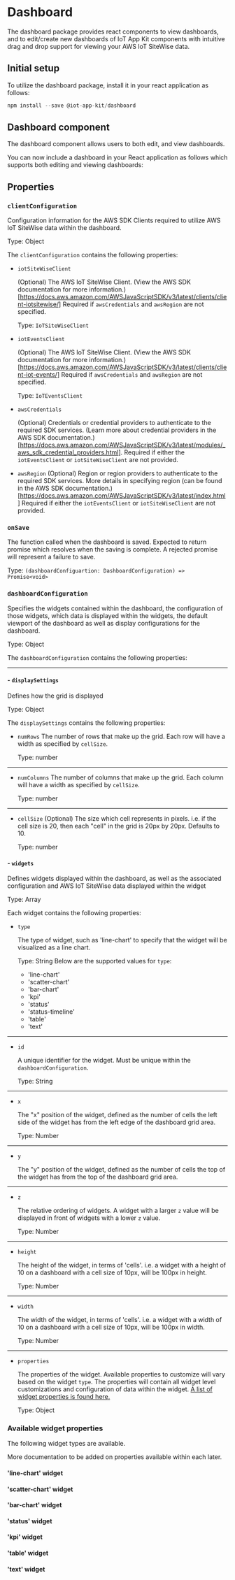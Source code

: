
<Meta title="Components/Dashboard" />

# Dashboard

The dashboard package provides react components to view dashboards, and to edit/create new dashboards of IoT App Kit components with intuitive drag and drop support for
viewing your AWS IoT SiteWise data.

## Initial setup

To utilize the dashboard package, install it in your react application as follows:

```js
npm install --save @iot-app-kit/dashboard
```

## Dashboard component
The dashboard component allows users to both edit, and view dashboards.

You can now include a dashboard in your React application as follows which supports both editing and viewing dashboards:

## Properties

### `clientConfiguration`

Configuration information for the AWS SDK Clients required to utilize AWS IoT SiteWise data within the dashboard.

Type: Object

The `clientConfiguration` contains the following properties:

- `iotSiteWiseClient`

  (Optional) The AWS IoT SiteWise Client. (View the AWS SDK documentation for more information.)[https://docs.aws.amazon.com/AWSJavaScriptSDK/v3/latest/clients/client-iotsitewise/]
  Required if `awsCredentials` and `awsRegion` are not specified.

  Type: `IoTSiteWiseClient`

- `iotEventsClient`

  (Optional) The AWS IoT SiteWise Client. (View the AWS SDK documentation for more information.)[https://docs.aws.amazon.com/AWSJavaScriptSDK/v3/latest/clients/client-iot-events/]
  Required if `awsCredentials` and `awsRegion` are not specified.

  Type: `IoTEventsClient`

- `awsCredentials`

  (Optional) Credentials or credential providers to authenticate to the required SDK services. (Learn more about credential providers in the AWS SDK documentation.)[https://docs.aws.amazon.com/AWSJavaScriptSDK/v3/latest/modules/_aws_sdk_credential_providers.html].
  Required if either the `iotEventsClient` or `iotSiteWiseClient` are not provided.

- `awsRegion`
  (Optional) Region or region providers to authenticate to the required SDK services. More details in specifying region (can be found in the AWS SDK documentation.)[https://docs.aws.amazon.com/AWSJavaScriptSDK/v3/latest/index.html]
  Required if either the `iotEventsClient` or `iotSiteWiseClient` are not provided.

### `onSave`

The function called when the dashboard is saved. Expected to return promise which resolves when the saving is complete. A rejected promise
will represent a failure to save.

Type: `(dashboardConfiguartion: DashboardConfiguration) => Promise<void>`

### `dashboardConfiguration`

Specifies the widgets contained within the dashboard, the configuration of those widgets, which data is displayed within the widgets, the default viewport of the dashboard
as well as display configurations for the dashboard.

Type: Object

The `dashboardConfiguration` contains the following properties:

---

#### - `displaySettings`

Defines how the grid is displayed

Type: Object

The `displaySettings` contains the following properties:

- `numRows`
  The number of rows that make up the grid. Each row will have a width as specified by `cellSize`.

  Type: number

---

- `numColumns`
  The number of columns that make up the grid. Each column will have a width as specified by `cellSize`.

  Type: number

---

- `cellSize`
  (Optional) The size which cell represents in pixels. i.e. if the cell size is 20, then each "cell" in the grid is 20px by 20px.
  Defaults to 10.

  Type: number


####  - `widgets`

Defines widgets displayed within the dashboard, as well as the associated configuration and AWS IoT SiteWise data displayed within the widget

Type: Array

Each widget contains the following properties:

  - `type`

    The type of widget, such as 'line-chart' to specify that the widget will be visualized as a line chart.

    Type: String
    Below are the supported values for `type`:
      - 'line-chart'
      - 'scatter-chart'
      - 'bar-chart'
      - 'kpi'
      - 'status'
      - 'status-timeline'
      - 'table'
      - 'text'

---

  - `id`

    A unique identifier for the widget. Must be unique within the `dashboardConfiguration`.

    Type: String

---

  - `x`

    The "x" position of the widget, defined as the number of cells the left side of the widget has from the left edge of the dashboard grid area.

    Type: Number

---

  - `y`

    The "y" position of the widget, defined as the number of cells the top of the widget has from the top of the dashboard grid area.

---

  - `z`

    The relative ordering of widgets. A widget with a larger `z` value will be displayed in front of widgets with a lower `z` value.

    Type: Number
___
  - `height`

    The height of the widget, in terms of 'cells'. i.e. a widget with a height of 10 on a dashboard with a cell size of 10px, will be 100px in height.

    Type: Number

---

  - `width`

    The width of the widget, in terms of 'cells'. i.e. a widget with a width of 10 on a dashboard with a cell size of 10px, will be 100px in width.

    Type: Number

---

  - `properties`

    The properties of the widget. Available properties to customize will vary based on the widget `type`. The properties will contain all widget level customizations
    and configuration of data within the widget. [A list of widget properties is found here.](#available-widget-properties)

    Type: Object

### Available widget properties

The following widget types are available.

More documentation to be added on properties available within each later.

#### 'line-chart' widget

#### 'scatter-chart' widget

#### 'bar-chart' widget

#### 'status' widget

#### 'kpi' widget

#### 'table' widget

#### 'text' widget
